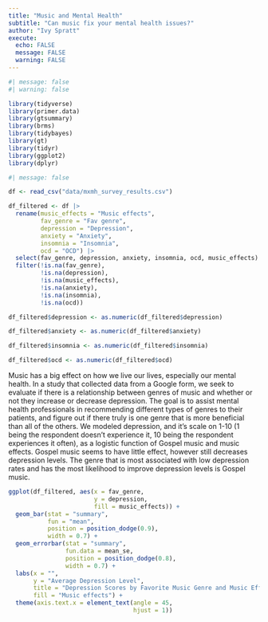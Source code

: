 ```yaml
---
title: "Music and Mental Health"
subtitle: "Can music fix your mental health issues?"
author: "Ivy Spratt"
execute:
  echo: FALSE
  message: FALSE
  warning: FALSE
---
```


```r
#| message: false
#| warning: false

library(tidyverse)
library(primer.data)
library(gtsummary)
library(brms)
library(tidybayes)
library(gt)
library(tidyr)
library(ggplot2)
library(dplyr)
```

```r
#| message: false

df <- read_csv("data/mxmh_survey_results.csv")
```

```r
df_filtered <- df |> 
  rename(music_effects = "Music effects",
         fav_genre = "Fav genre",
         depression = "Depression",
         anxiety = "Anxiety",
         insomnia = "Insomnia",
         ocd = "OCD") |> 
  select(fav_genre, depression, anxiety, insomnia, ocd, music_effects) |> 
  filter(!is.na(fav_genre), 
         !is.na(depression), 
         !is.na(music_effects), 
         !is.na(anxiety), 
         !is.na(insomnia), 
         !is.na(ocd))
```

```r
df_filtered$depression <- as.numeric(df_filtered$depression)

df_filtered$anxiety <- as.numeric(df_filtered$anxiety)

df_filtered$insomnia <- as.numeric(df_filtered$insomnia)

df_filtered$ocd <- as.numeric(df_filtered$ocd)
```

Music has a big effect on how we live our lives, especially our mental health. In a study that collected data from a Google form, we seek to evaluate if there is a relationship between genres of music and whether or not they increase or decrease depression. The goal is to assist mental health professionals in recommending different types of genres to their patients, and figure out if there truly is one genre that is more beneficial than all of the others. We modeled depression, and it's scale on 1-10 (1 being the respondent doesn't experience it, 10 being the respondent experiences it often), as a logistic function of Gospel music and music effects. Gospel music seems to have little effect, however still decreases depression levels. The genre that is most associated with low depression rates and has the most likelihood to improve depression levels is Gospel music. 

```r
ggplot(df_filtered, aes(x = fav_genre, 
                        y = depression, 
                        fill = music_effects)) +
  geom_bar(stat = "summary", 
           fun = "mean", 
           position = position_dodge(0.9), 
           width = 0.7) +
  geom_errorbar(stat = "summary", 
                fun.data = mean_se, 
                position = position_dodge(0.8), 
                width = 0.7) +
  labs(x = "",
       y = "Average Depression Level",
       title = "Depression Scores by Favorite Music Genre and Music Effects", 
       fill = "Music effects") +
  theme(axis.text.x = element_text(angle = 45, 
                                   hjust = 1))
```

